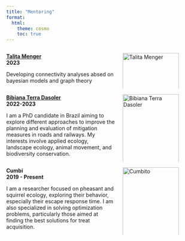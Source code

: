 ```yaml
---
title: "Mentoring"
format:
  html:
    theme: cosmo
    toc: true
---
```


::: {.columns}
:::: {.column width="60%"}
[**Talita Menger**](https://www.researchgate.net/profile/Talita-Menger)  
**2023**  

Developing connectivity analyses absed on bayesian models and graph theory
::::

:::: {.column width="40%"}
<img src="Tali.png" alt="Talita Menger" style="width:100%; max-width:150px;">
::::
:::


::: {.columns}
:::: {.column width="60%"}
**[Bibiana Terra Dasoler](https://scholar.google.com.br/citations?user=MjogPDwAAAAJ&hl=pt-BR)**  
**2022-2023**  

I am a PhD candidate in Brazil aiming to explore different approaches to improve the planning and evaluation of mitigation measures in roads and railways. My interests involve applied ecology, landscape ecology, animal movement, and biodiversity conservation.
::::

:::: {.column width="40%"}
<img src="Bibs.png" alt="Bibiana Terra Dasoler" style="width:100%; max-width:150px;">
::::
:::


::: {.columns}
:::: {.column width="60%"}
**Cumbi**  
**2019 - Present**  

I am a researcher focused on pheasant and squirrel ecology, exploring their behavior, especially their escape response time. I am also specialized in solving optimization problems, particularly those aimed at finding the best solutions for treat acquisition.
::::

:::: {.column width="40%"}
<img src="Cumbi.png" alt="Cumbito" style="width:100%; max-width:150px;">
::::
:::
